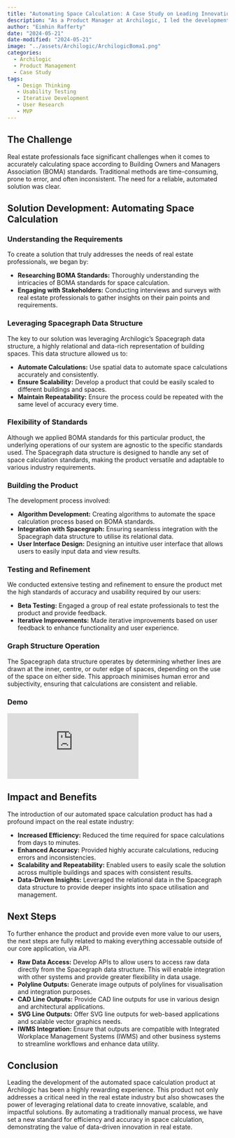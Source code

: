 ```yaml
---
title: "Automating Space Calculation: A Case Study on Leading Innovation in Real Estate with Archilogic"
description: "As a Product Manager at Archilogic, I led the development of a groundbreaking product that automates space calculations based on BOMA standards. This product leverages the power of our Spacegraph data structure, making it scalable, repeatable, and uniquely effective due to the relational nature of the underlying data."
author: "Eimhin Rafferty"
date: "2024-05-21"
date-modified: "2024-05-21"
image: "../assets/Archilogic/ArchilogicBoma1.png"
categories:
  - Archilogic
  - Product Management
  - Case Study
tags:
   - Design Thinking
   - Usability Testing
   - Iterative Development
   - User Research
   - MVP
---
```

## The Challenge

Real estate professionals face significant challenges when it comes to accurately calculating space according to Building Owners and Managers Association (BOMA) standards. Traditional methods are time-consuming, prone to error, and often inconsistent. The need for a reliable, automated solution was clear.

## Solution Development: Automating Space Calculation

### Understanding the Requirements

To create a solution that truly addresses the needs of real estate professionals, we began by:

- **Researching BOMA Standards:** Thoroughly understanding the intricacies of BOMA standards for space calculation.
- **Engaging with Stakeholders:** Conducting interviews and surveys with real estate professionals to gather insights on their pain points and requirements.

### Leveraging Spacegraph Data Structure

The key to our solution was leveraging Archilogic’s Spacegraph data structure, a highly relational and data-rich representation of building spaces. This data structure allowed us to:

- **Automate Calculations:** Use spatial data to automate space calculations accurately and consistently.
- **Ensure Scalability:** Develop a product that could be easily scaled to different buildings and spaces.
- **Maintain Repeatability:** Ensure the process could be repeated with the same level of accuracy every time.

### Flexibility of Standards

Although we applied BOMA standards for this particular product, the underlying operations of our system are agnostic to the specific standards used. The Spacegraph data structure is designed to handle any set of space calculation standards, making the product versatile and adaptable to various industry requirements.

### Building the Product

The development process involved:

- **Algorithm Development:** Creating algorithms to automate the space calculation process based on BOMA standards.
- **Integration with Spacegraph:** Ensuring seamless integration with the Spacegraph data structure to utilise its relational data.
- **User Interface Design:** Designing an intuitive user interface that allows users to easily input data and view results.

### Testing and Refinement

We conducted extensive testing and refinement to ensure the product met the high standards of accuracy and usability required by our users:

- **Beta Testing:** Engaged a group of real estate professionals to test the product and provide feedback.
- **Iterative Improvements:** Made iterative improvements based on user feedback to enhance functionality and user experience.

### Graph Structure Operation

The Spacegraph data structure operates by determining whether lines are drawn at the inner, centre, or outer edge of spaces, depending on the use of the space on either side. This approach minimises human error and subjectivity, ensuring that calculations are consistent and reliable.


### Demo

<iframe width="max" src="https://www.youtube.com/embed/MPYtS6j9-pQ?si=mokOj08XzUl3VmdZ" title="YouTube video player" frameborder="0" allow="accelerometer; autoplay; clipboard-write; encrypted-media; gyroscope; picture-in-picture; web-share" referrerpolicy="strict-origin-when-cross-origin" allowfullscreen></iframe>


## Impact and Benefits

The introduction of our automated space calculation product has had a profound impact on the real estate industry:

- **Increased Efficiency:** Reduced the time required for space calculations from days to minutes.
- **Enhanced Accuracy:** Provided highly accurate calculations, reducing errors and inconsistencies.
- **Scalability and Repeatability:** Enabled users to easily scale the solution across multiple buildings and spaces with consistent results.
- **Data-Driven Insights:** Leveraged the relational data in the Spacegraph data structure to provide deeper insights into space utilisation and management.

## Next Steps

To further enhance the product and provide even more value to our users, the next steps are fully related to making everything accessable outside of our core application, via API. 

- **Raw Data Access:** Develop APIs to allow users to access raw data directly from the Spacegraph data structure. This will enable integration with other systems and provide greater flexibility in data usage.
- **Polyline Outputs:** Generate image outputs of polylines for visualisation and integration purposes.
- **CAD Line Outputs:** Provide CAD line outputs for use in various design and architectural applications.
- **SVG Line Outputs:** Offer SVG line outputs for web-based applications and scalable vector graphics needs.
- **IWMS Integration:** Ensure that outputs are compatible with Integrated Workplace Management Systems (IWMS) and other business systems to streamline workflows and enhance data utility.

## Conclusion

Leading the development of the automated space calculation product at Archilogic has been a highly rewarding experience. This product not only addresses a critical need in the real estate industry but also showcases the power of leveraging relational data to create innovative, scalable, and impactful solutions. By automating a traditionally manual process, we have set a new standard for efficiency and accuracy in space calculation, demonstrating the value of data-driven innovation in real estate.